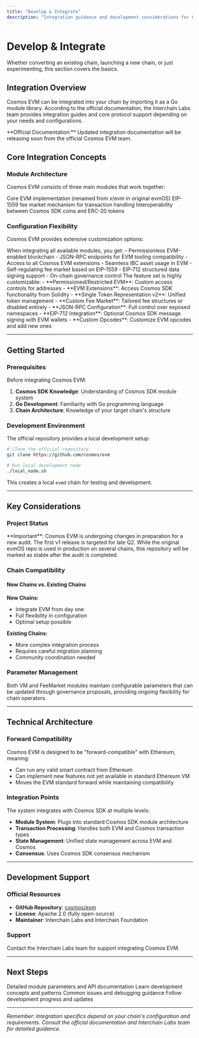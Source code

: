 ```yaml
---
title: "Develop & Integrate"
description: "Integration guidance and development considerations for Cosmos EVM"
---
```


# Develop & Integrate

Whether converting an existing chain, launching a new chain, or just experimenting, this section covers the basics.

## Integration Overview

Cosmos EVM can be integrated into your chain by importing it as a Go module library. According to the official documentation, the Interchain Labs team provides integration guides and core protocol support depending on your needs and configurations.

<Note>
**Official Documentation:** Updated integration documentation will be releasing soon from the official Cosmos EVM team.
</Note>

## Core Integration Concepts

### Module Architecture

Cosmos EVM consists of three main modules that work together:

<CardGroup cols={3}>
  <Card title="x/vm Module" icon="cpu">
    Core EVM implementation (renamed from x/evm in original evmOS)
  </Card>
  <Card title="x/feemarket Module" icon="credit-card">
    EIP-1559 fee market mechanism for transaction handling
  </Card>
  <Card title="x/erc20 Module" icon="coins">
    Interoperability between Cosmos SDK coins and ERC-20 tokens
  </Card>
</CardGroup>

### Configuration Flexibility

Cosmos EVM provides extensive customization options:

<AccordionGroup>
  <Accordion title="Powerful Defaults">
    When integrating all available modules, you get:
    - Permissionless EVM-enabled blockchain
    - JSON-RPC endpoints for EVM tooling compatibility
    - Access to all Cosmos EVM extensions
    - Seamless IBC asset usage in EVM
    - Self-regulating fee market based on EIP-1559
    - EIP-712 structured data signing support
    - On-chain governance control
  </Accordion>

  <Accordion title="Customization Options">
    The feature set is highly customizable:
    - **Permissioned/Restricted EVM**: Custom access controls for addresses
    - **EVM Extensions**: Access Cosmos SDK functionality from Solidity
    - **Single Token Representation v2**: Unified token management
    - **Custom Fee Market**: Tailored fee structures or disabled entirely
    - **JSON-RPC Configuration**: Full control over exposed namespaces
    - **EIP-712 Integration**: Optional Cosmos SDK message signing with EVM wallets
    - **Custom Opcodes**: Customize EVM opcodes and add new ones
  </Accordion>
</AccordionGroup>

---

## Getting Started

### Prerequisites

Before integrating Cosmos EVM:

1. **Cosmos SDK Knowledge**: Understanding of Cosmos SDK module system
2. **Go Development**: Familiarity with Go programming language
3. **Chain Architecture**: Knowledge of your target chain's structure

### Development Environment

The official repository provides a local development setup:

```bash
# Clone the official repository
git clone https://github.com/cosmos/evm

# Run local development node
./local_node.sh
```

This creates a local `evmd` chain for testing and development.

---

## Key Considerations

### Project Status

<Warning>
**Important**: Cosmos EVM is undergoing changes in preparation for a new audit. The first v1 release is targeted for late Q2. While the original evmOS repo is used in production on several chains, this repository will be marked as stable after the audit is completed.
</Warning>

### Chain Compatibility

#### New Chains vs. Existing Chains

**New Chains:**
- Integrate EVM from day one
- Full flexibility in configuration
- Optimal setup possible

**Existing Chains:**
- More complex integration process
- Requires careful migration planning
- Community coordination needed

### Parameter Management

Both VM and FeeMarket modules maintain configurable parameters that can be updated through governance proposals, providing ongoing flexibility for chain operators.

---

## Technical Architecture

### Forward Compatibility

Cosmos EVM is designed to be "forward-compatible" with Ethereum, meaning:
- Can run any valid smart contract from Ethereum
- Can implement new features not yet available in standard Ethereum VM
- Moves the EVM standard forward while maintaining compatibility

### Integration Points

The system integrates with Cosmos SDK at multiple levels:
- **Module System**: Plugs into standard Cosmos SDK module architecture
- **Transaction Processing**: Handles both EVM and Cosmos transaction types
- **State Management**: Unified state management across EVM and Cosmos
- **Consensus**: Uses Cosmos SDK consensus mechanism

---

## Development Support

### Official Resources

- **GitHub Repository**: [cosmos/evm](https://github.com/cosmos/evm)
- **License**: Apache 2.0 (fully open-source)
- **Maintainer**: Interchain Labs and Interchain Foundation

### Support


Contact the Interchain Labs team for support integrating Cosmos EVM.

---

## Next Steps

<CardGroup cols={2}>
  <Card title="Technical Reference" href="/docs/evm/reference">
    Detailed module parameters and API documentation
  </Card>
  <Card title="Practice Development" href="/docs/evm/practice">
    Learn development concepts and patterns
  </Card>
  <Card title="Troubleshooting" href="/docs/evm/troubleshoot">
    Common issues and debugging guidance
  </Card>
  <Card title="GitHub Repository" href="https://github.com/cosmos/evm">
    Follow development progress and updates
  </Card>
</CardGroup>

---

*Remember: Integration specifics depend on your chain's configuration and requirements. Consult the official documentation and Interchain Labs team for detailed guidance.*